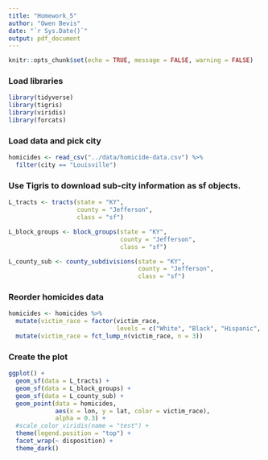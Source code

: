 ```yaml
---
title: "Homework_5"
author: "Owen Bevis"
date: "`r Sys.Date()`"
output: pdf_document
---
```


```r
knitr::opts_chunk$set(echo = TRUE, message = FALSE, warning = FALSE)
```

### Load libraries
```r
library(tidyverse)
library(tigris)
library(viridis)
library(forcats)
```

### Load data and pick city
```r
homicides <- read_csv("../data/homicide-data.csv") %>% 
  filter(city == "Louisville")
```

### Use Tigris to download sub-city information as sf objects.
```r
L_tracts <- tracts(state = "KY", 
                   county = "Jefferson", 
                   class = "sf")

L_block_groups <- block_groups(state = "KY", 
                               county = "Jefferson", 
                               class = "sf")

L_county_sub <- county_subdivisions(state = "KY", 
                                    county = "Jefferson", 
                                    class = "sf")
```

### Reorder homicides data 
```r
homicides <- homicides %>% 
  mutate(victim_race = factor(victim_race, 
                              levels = c("White", "Black", "Hispanic", "Asian", "Other"))) %>% 
  mutate(victim_race = fct_lump_n(victim_race, n = 3))
```


### Create the plot
```r
ggplot() +
  geom_sf(data = L_tracts) +
  geom_sf(data = L_block_groups) +
  geom_sf(data = L_county_sub) +
  geom_point(data = homicides, 
             aes(x = lon, y = lat, color = victim_race), 
             alpha = 0.3) +
  #scale_color_viridis(name = "test") +
  theme(legend.position = "top") +
  facet_wrap(~ disposition) +
  theme_dark()
```


